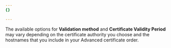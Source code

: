 ```yaml
---
{}

---
```


The available options for **Validation method** and **Certificate Validity Period** may vary depending on the certificate authority you choose and the hostnames that you include in your Advanced certificate order.
